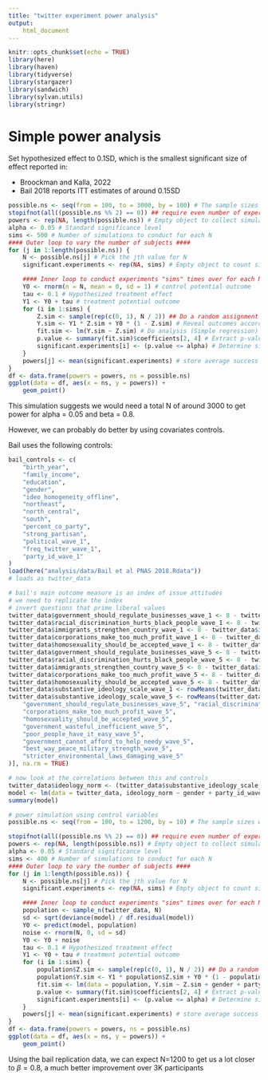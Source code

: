 ```yaml
---
title: "twitter experiment power analysis"
output: 
    html_document
---
```


```r
knitr::opts_chunk$set(echo = TRUE)
library(here)
library(haven)
library(tidyverse)
library(stargazer)
library(sandwich)
library(sylvan.utils)
library(stringr)
```

# Simple power analysis

Set hypothesized effect to 0.1SD, which is the smallest significant size of effect reported in:

* Broockman and Kalla, 2022
* Bail 2018 reports ITT estimates of around 0.15SD

```r
possible.ns <- seq(from = 100, to = 3000, by = 100) # The sample sizes we'll be considering
stopifnot(all((possible.ns %% 2) == 0)) ## require even number of experimental pool
powers <- rep(NA, length(possible.ns)) # Empty object to collect simulation estimates
alpha <- 0.05 # Standard significance level
sims <- 500 # Number of simulations to conduct for each N
#### Outer loop to vary the number of subjects ####
for (j in 1:length(possible.ns)) {
    N <- possible.ns[j] # Pick the jth value for N
    significant.experiments <- rep(NA, sims) # Empty object to count significant experiments

    #### Inner loop to conduct experiments "sims" times over for each N ####
    Y0 <- rnorm(n = N, mean = 0, sd = 1) # control potential outcome
    tau <- 0.1 # Hypothesized treatment effect
    Y1 <- Y0 + tau # treatment potential outcome
    for (i in 1:sims) {
        Z.sim <- sample(rep(c(0, 1), N / 2)) ## Do a random assignment ensuring equal sized groups
        Y.sim <- Y1 * Z.sim + Y0 * (1 - Z.sim) # Reveal outcomes according to assignment
        fit.sim <- lm(Y.sim ~ Z.sim) # Do analysis (Simple regression)
        p.value <- summary(fit.sim)$coefficients[2, 4] # Extract p-values
        significant.experiments[i] <- (p.value <= alpha) # Determine significance according to p <= 0.05
    }
    powers[j] <- mean(significant.experiments) # store average success rate (power) for each N
}
df <- data.frame(powers = powers, ns = possible.ns)
ggplot(data = df, aes(x = ns, y = powers)) +
    geom_point()
```

This simulation suggests we would need a total N of around 3000 to get power for alpha = 0.05 and beta = 0.8.

However, we can probably do better by using covariates controls.

Bail uses the following controls:
```r
bail_controls <- c(
    "birth_year",
    "family_income",
    "education",
    "gender",
    "ideo_homogeneity_offline",
    "northeast",
    "north_central",
    "south",
    "percent_co_party",
    "strong_partisan",
    "political_wave_1",
    "freq_twitter_wave_1",
    "party_id_wave_1"
)
load(here("analysis/data/Bail et al PNAS 2018.Rdata"))
# loads as twitter_data
```
```r
# bail's main outcome measure is an index of issue attitudes
# we need to replicate the index
# invert questions that prime liberal values
twitter_data$government_should_regulate_businesses_wave_1 <- 8 - twitter_data$government_should_regulate_businesses_wave_1
twitter_data$racial_discrimination_hurts_black_people_wave_1 <- 8 - twitter_data$racial_discrimination_hurts_black_people_wave_1
twitter_data$immigrants_strengthen_country_wave_1 <- 8 - twitter_data$immigrants_strengthen_country_wave_1
twitter_data$corporations_make_too_much_profit_wave_1 <- 8 - twitter_data$corporations_make_too_much_profit_wave_1
twitter_data$homosexuality_should_be_accepted_wave_1 <- 8 - twitter_data$homosexuality_should_be_accepted_wave_1
twitter_data$government_should_regulate_businesses_wave_5 <- 8 - twitter_data$government_should_regulate_businesses_wave_5
twitter_data$racial_discrimination_hurts_black_people_wave_5 <- 8 - twitter_data$racial_discrimination_hurts_black_people_wave_5
twitter_data$immigrants_strengthen_country_wave_5 <- 8 - twitter_data$immigrants_strengthen_country_wave_5
twitter_data$corporations_make_too_much_profit_wave_5 <- 8 - twitter_data$corporations_make_too_much_profit_wave_5
twitter_data$homosexuality_should_be_accepted_wave_5 <- 8 - twitter_data$homosexuality_should_be_accepted_wave_5
twitter_data$substantive_ideology_scale_wave_1 <- rowMeans(twitter_data[, c("government_should_regulate_businesses_wave_1", "racial_discrimination_hurts_black_people_wave_1", "immigrants_strengthen_country_wave_1", "corporations_make_too_much_profit_wave_1", "homosexuality_should_be_accepted_wave_1", "government_wasteful_inefficient_wave_1", "poor_people_have_it_easy_wave_1", "government_cannot_afford_to_help_needy_wave_1", "best_way_peace_military_strength_wave_1", "stricter_environmental_laws_damaging_wave_1")], na.rm = TRUE)
twitter_data$substantive_ideology_scale_wave_5 <- rowMeans(twitter_data[, c(
    "government_should_regulate_businesses_wave_5", "racial_discrimination_hurts_black_people_wave_5", "immigrants_strengthen_country_wave_5",
    "corporations_make_too_much_profit_wave_5",
    "homosexuality_should_be_accepted_wave_5",
    "government_wasteful_inefficient_wave_5",
    "poor_people_have_it_easy_wave_5",
    "government_cannot_afford_to_help_needy_wave_5",
    "best_way_peace_military_strength_wave_5",
    "stricter_environmental_laws_damaging_wave_5"
)], na.rm = TRUE)

# now look at the correlations between this and controls
twitter_data$ideology_norm <- (twitter_data$substantive_ideology_scale_wave_1 - mean(twitter_data$substantive_ideology_scale_wave_1, na.rm = TRUE)) / sd(twitter_data$substantive_ideology_scale_wave_1, na.rm = TRUE)
model <- lm(data = twitter_data, ideology_norm ~ gender + party_id_wave_1)
summary(model)
```

```r
# power simulation using control variables
possible.ns <- seq(from = 100, to = 1200, by = 10) # The sample sizes we'll be considering

stopifnot(all((possible.ns %% 2) == 0)) ## require even number of experimental pool
powers <- rep(NA, length(possible.ns)) # Empty object to collect simulation estimates
alpha <- 0.05 # Standard significance level
sims <- 400 # Number of simulations to conduct for each N
#### Outer loop to vary the number of subjects ####
for (j in 1:length(possible.ns)) {
    N <- possible.ns[j] # Pick the jth value for N
    significant.experiments <- rep(NA, sims) # Empty object to count significant experiments

    #### Inner loop to conduct experiments "sims" times over for each N ####
    population <- sample_n(twitter_data, N)
    sd <- sqrt(deviance(model) / df.residual(model))
    Y0 <- predict(model, population)
    noise <- rnorm(N, 0, sd = sd)
    Y0 <- Y0 + noise
    tau <- 0.1 # Hypothesized treatment effect
    Y1 <- Y0 + tau # treatment potential outcome
    for (i in 1:sims) {
        population$Z.sim <- sample(rep(c(0, 1), N / 2)) ## Do a random assignment ensuring equal sized groups
        population$Y.sim <- Y1 * population$Z.sim + Y0 * (1 - population$Z.sim) # Reveal outcomes according to assignment
        fit.sim <- lm(data = population, Y.sim ~ Z.sim + gender + party_id_wave_1) # Do analysis (Simple regression)
        p.value <- summary(fit.sim)$coefficients[2, 4] # Extract p-values
        significant.experiments[i] <- (p.value <= alpha) # Determine significance according to p <= 0.05
    }
    powers[j] <- mean(significant.experiments) # store average success rate (power) for each N
}
df <- data.frame(powers = powers, ns = possible.ns)
ggplot(data = df, aes(x = ns, y = powers)) +
    geom_point()
```

Using the bail replication data, we can expect N=1200 to get us a lot closer to $\beta=0.8$, a much better improvement over 3K participants